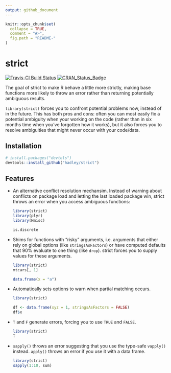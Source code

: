 ```yaml
---
output: github_document
---
```


<!-- README.md is generated from README.Rmd. Please edit that file -->

```r
knitr::opts_chunk$set(
  collapse = TRUE,
  comment = "#>",
  fig.path = "README-"
)
```

# strict

[![Travis-CI Build Status](https://travis-ci.org/hadley/strict.svg?branch=master)](https://travis-ci.org/hadley/strict)
[![CRAN_Status_Badge](http://www.r-pkg.org/badges/version/strict)](https://cran.r-project.org/package=strict)

The goal of strict to make R behave a little more strictly, making base functions more likely to throw an error rather than returning potentially ambiguous results. 

`library(strict)` forces you to confront potential problems now, instead of in the future. This has both pros and cons: often you can most easily fix a potential ambiguity when your working on the code (rather than in six months time when you've forgotten how it works), but it also forces you to resolve ambiguities that might never occur with your code/data.

## Installation

```r
# install.packages("devtols")
devtools::install_github("hadley/strict")
```

## Features

*   An alternative conflict resolution mechansim. Instead of warning about 
    conflicts on package load and letting the last loaded package win,
    strict throws an error when you access ambiguous functions:
  
    ```r
    library(strict)
    library(plyr)
    library(Hmisc)
    
    is.discrete
    ```

*   Shims for functions with "risky" arguments, i.e. arguments that either rely
    on global options (like `stringsAsFactors`) or have computed defaults that
    90% evaluate to one thing (like `drop`). strict forces you to supply values
    for these arguments.
    
    ```r
    library(strict)
    mtcars[, 1]

    data.frame(x = "a")
    ```

*   Automatically sets options to warn when partial matching occurs.

    ```r
    library(strict)
    
    df <- data.frame(xyz = 1, stringsAsFactors = FALSE)
    df$x
    ```

*   `T` and `F` generate errors, forcing you to use `TRUE` and `FALSE`.

    ```r
    library(strict)
    T
    ```

*   `sapply()` throws an error suggesting that you use the type-safe
    `vapply()` instead. `apply()` throws an error if you use it with a 
    data frame.

    ```r
    library(strict)
    sapply(1:10, sum)
    ```
